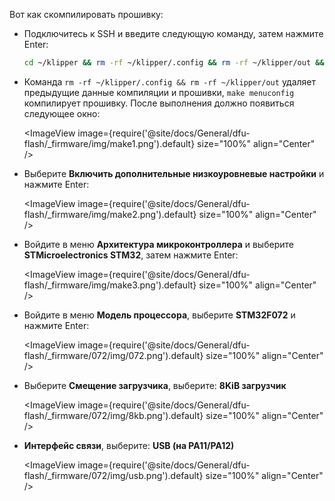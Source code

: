 Вот как скомпилировать прошивку:
* Подключитесь к SSH и введите следующую команду, затем нажмите Enter:

    ```bash
    cd ~/klipper && rm -rf ~/klipper/.config && rm -rf ~/klipper/out && make menuconfig
    ```

* Команда `rm -rf ~/klipper/.config && rm -rf ~/klipper/out` удаляет предыдущие данные компиляции и прошивки, `make menuconfig` компилирует прошивку. После выполнения должно появиться следующее окно:

    <ImageView image={require('@site/docs/General/dfu-flash/_firmware/img/make1.png').default} size="100%" align="Center" />

* Выберите **Включить дополнительные низкоуровневые настройки** и нажмите Enter:

    <ImageView image={require('@site/docs/General/dfu-flash/_firmware/img/make2.png').default} size="100%" align="Center" />

* Войдите в меню **Архитектура микроконтроллера** и выберите **STMicroelectronics STM32**, затем нажмите Enter:

    <ImageView image={require('@site/docs/General/dfu-flash/_firmware/img/make3.png').default} size="100%" align="Center" />

* Войдите в меню **Модель процессора**, выберите **STM32F072** и нажмите Enter:

    <ImageView image={require('@site/docs/General/dfu-flash/_firmware/072/img/072.png').default} size="100%" align="Center" />

* Выберите **Смещение загрузчика**, выберите: **8KiB загрузчик**

    <ImageView image={require('@site/docs/General/dfu-flash/_firmware/072/img/8kb.png').default} size="100%" align="Center" />

* **Интерфейс связи**, выберите: **USB (на PA11/PA12)**

    <ImageView image={require('@site/docs/General/dfu-flash/_firmware/072/img/usb.png').default} size="100%" align="Center" />
